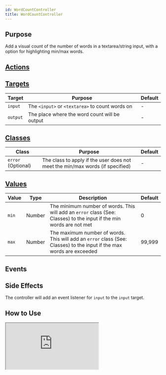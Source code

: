 ```yaml
---
id: WordCountController
title: WordCountController
---
```




## Purpose

Add a visual count of the number of words in a textarea/string input, with a option for highlighting min/max words.


## [Actions](https://stimulus.hotwire.dev/reference/actions)
<NoActions/>

## [Targets](https://stimulus.hotwire.dev/reference/targets)

| Target   | Purpose                                         | Default |
|----------|-------------------------------------------------|---------|
| `input`  | The `<input>` or `<textarea>` to count words on | -       |
| `output` | The place where the word count will be output   | -       |

## [Classes](https://stimulus.hotwire.dev/reference/classes)

| Class              | Purpose                                                                       | Default |
|--------------------|-------------------------------------------------------------------------------|---------|
| `error` (Optional) | The class to apply if the user does not meet the min/max words (if specified) | -       |

## [Values](https://stimulus.hotwire.dev/reference/values)

| Value | Type   | Description                                                                                                           | Default |
|-------|--------|-----------------------------------------------------------------------------------------------------------------------|---------|
| `min` | Number | The minimum number of words. This will add an `error` class (See: Classes) to the input if the min words are not met  | 0       |
| `max` | Number | The maximum number of words. This will add an `error` class (See: Classes) to the input if the max words are exceeded | 99,999  |

## Events
<NoEvents/>

## Side Effects

The controller will add an event listener for `input` to the `input` target.



## How to Use


<iframe
  src="https:///stimulus-library.netlify.app/controllers/word_count_controller.html"
  style={{width: "100%", height: "500px", border: "0", borderRadius: "4px", overflow: "hidden"}}
  sandbox="allow-forms allow-modals allow-popups allow-presentation allow-same-origin allow-scripts"
/>

